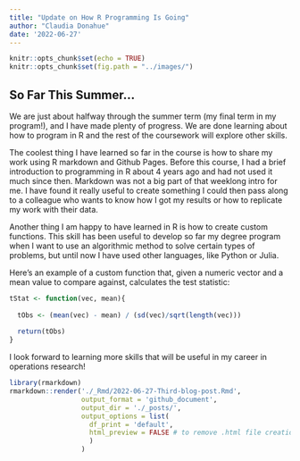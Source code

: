 ```yaml
---
title: "Update on How R Programming Is Going"
author: "Claudia Donahue"
date: '2022-06-27'
---
```


```r
knitr::opts_chunk$set(echo = TRUE)
knitr::opts_chunk$set(fig.path = "../images/")
```

## So Far This Summer...  

We are just about halfway through the summer term (my final term in my program!), and I have made plenty of progress. We are done learning about how to program in R and the rest of the coursework will explore other skills. 

The coolest thing I have learned so far in the course is how to share my work using R markdown and Github Pages. Before this course, I had a brief introduction to programming in R about 4 years ago and had not used it much since then. Markdown was not a big part of that weeklong intro for me. I have found it really useful to create something I could then pass along to a colleague who wants to know how I got my results or how to replicate my work with their data.  

Another thing I am happy to have learned in R is how to create custom functions. This skill has been useful to develop so far my degree program when I want to use an algorithmic method to solve certain types of problems, but until now I have used other languages, like Python or Julia.  

Here's an example of a custom function that, given a numeric vector and a mean value to compare against, calculates the test statistic:  

```r

tStat <- function(vec, mean){
  
  tObs <- (mean(vec) - mean) / (sd(vec)/sqrt(length(vec)))
  
  return(tObs)
}
```


I look forward to learning more skills that will be useful in my career in operations research!


```r
library(rmarkdown)
rmarkdown::render('./_Rmd/2022-06-27-Third-blog-post.Rmd',
                  output_format = 'github_document',
                  output_dir = './_posts/',
                  output_options = list(
                    df_print = 'default',
                    html_preview = FALSE # to remove .html file creation
                    )
                  )
```